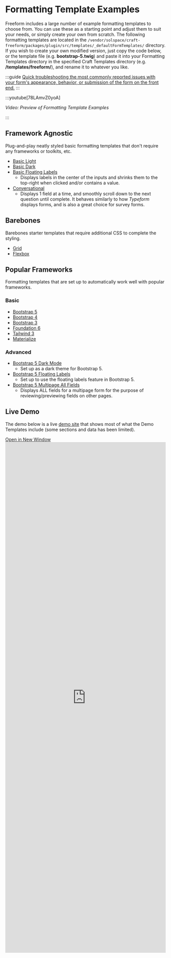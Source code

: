 # Formatting Template Examples

Freeform includes a large number of example formatting templates to choose from. You can use these as a starting point and adjust them to suit your needs, or simply create your own from scratch. The following formatting templates are located in the `/vendor/solspace/craft-freeform/packages/plugin/src/templates/_defaultFormTemplates/` directory. If you wish to create your own modified version, just copy the code below, or the template file (e.g. **bootstrap-5.twig**) and paste it into your Formatting Templates directory in the specified Craft Templates directory (e.g. **/templates/freeform/**), and rename it to whatever you like.

:::guide
[Quick troubleshooting the most commonly reported issues with your form's appearance, behavior, or submission of the form on the front end.](../../guides/testing/troubleshooting-form-issues)
:::

:::youtube[78LAmvZ0yoA]

<i>Video: Preview of Formatting Template Examples</i>

:::

## Framework Agnostic

Plug-and-play neatly styled basic formatting templates that don't require any frameworks or toolkits, etc.

- [Basic Light](./basic-light.md)
- [Basic Dark](./basic-dark.md)
- [Basic Floating Labels](./basic-floating-labels.md)
  - Displays labels in the center of the inputs and shrinks them to the top-right when clicked and/or contains a value.
- [Conversational](./conversational.md)
  - Displays 1 field at a time, and smoothly scroll down to the next question until complete. It behaves similarly to how _Typeform_ displays forms, and is also a great choice for survey forms.

## Barebones

Barebones starter templates that require additional CSS to complete the styling.

- [Grid](./grid)
- [Flexbox](./flexbox)

## Popular Frameworks

Formatting templates that are set up to automatically work well with popular frameworks.

### Basic

- [Bootstrap 5](./bootstrap-5)
- [Bootstrap 4](./bootstrap-4)
- [Bootstrap 3](./bootstrap-3)
- [Foundation 6](./foundation-6)
- [Tailwind 3](./tailwind-3)
- [Materialize](./materialize)

### Advanced

- [Bootstrap 5 Dark Mode](./bootstrap-5-dark)
  - Set up as a dark theme for Bootstrap 5.
- [Bootstrap 5 Floating Labels](./bootstrap-5-floating-labels)
  - Set up to use the floating labels feature in Bootstrap 5.
- [Bootstrap 5 Multipage All Fields](./bootstrap-5-multipage-all-fields)
  - Displays ALL fields for a multipage form for the purpose of reviewing/previewing fields on other pages.

## Live Demo

The demo below is a live [demo site](https://demo.solspace.net/craft/freeform-demo/) that shows most of what the Demo Templates include (some sections and data has been limited).

<div class="demo-buttons">
  <a href="https://demo.solspace.net/craft/freeform-demo/" target="_blank">
    Open in New Window
  </a>
</div>
<iframe
  title="App Demo"
  id="app-demo"
  src="https://demo.solspace.net/craft/freeform-demo/"
  scrolling="yes"
  height="1600px"
  width="100%"
  class="app-demo"
  frameborder="0"
></iframe>
